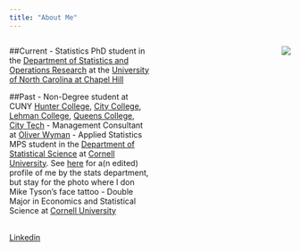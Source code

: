 ```yaml
---
title: "About Me"
---
```


<style>
.column-left{
  float: left;
  width: 50%;
  text-align: left;
}

.column-right{
  float: right;
  width: 45%;
  text-align: right;
}
</style>



<div class="column-left">
##Current
- Statistics PhD student in the [Department of Statistics and Operations Research](http://stat-or.unc.edu) at the [University of North Carolina at Chapel Hill](http://www.unc.edu)

##Past
- Non-Degree student at CUNY [Hunter College](http://www.hunter.cuny.edu), [City College](http://www.ccny.cuny.edu), [Lehman College](http://Lehman.cuny.edu), [Queens College](http://www.qc.cuny.edu), [City Tech](http://www.citytech.cuny.edu)
- Management Consultant at [Oliver Wyman](http://oliverwyman.com)
- Applied Statistics MPS student in the [Department of Statistical Science](https://stat.cornell.edu/) at [Cornell University](https://cornell.edu). See [here](https://stat.cornell.edu/news/student-profiles/benjamin-leinwand-statistical-science-mps-and-ugrad-alum) for a(n edited) profile of me by the stats department, but stay for the photo where I don Mike Tyson's face tattoo
- Double Major in Economics and Statistical Science at [Cornell University](http://cornell.edu) <br />
<br />

 <p> 
[Linkedin](https://www.linkedin.com/in/benjamin-leinwand-b1415033)
 </p> 
 
</div>

<div class="column-right">
![](gov island headshot2.jpg)
</div>

      
        
          
            
